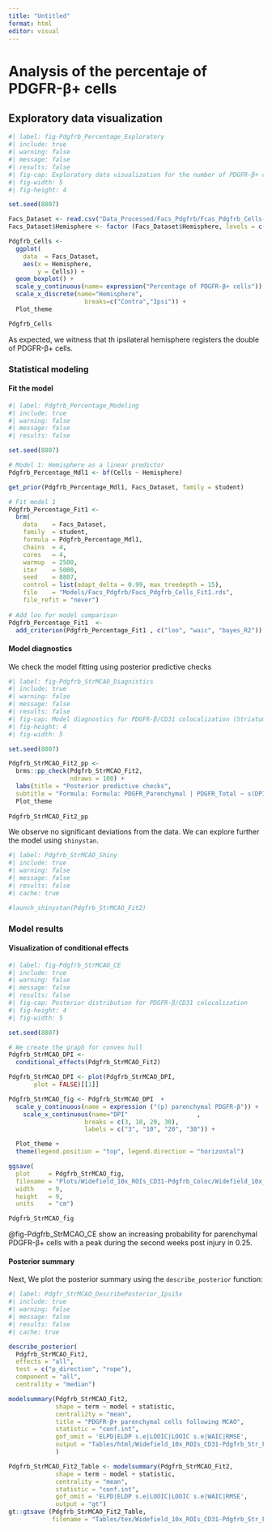 ```yaml
---
title: "Untitled"
format: html
editor: visual
---
```


# Analysis of the percentaje of PDGFR-β+ cells

## Exploratory data visualization

```r
#| label: fig-Pdgfrb_Percentage_Exploratory
#| include: true
#| warning: false
#| message: false
#| results: false
#| fig-cap: Exploratory data visualization for the number of PDGFR-β+ cells
#| fig-width: 5
#| fig-height: 4

set.seed(8807)

Facs_Dataset <- read.csv("Data_Processed/Facs_Pdgfrb/Fcas_Pdgfrb_Cells-Dead.csv", header = TRUE)
Facs_Dataset$Hemisphere <- factor (Facs_Dataset$Hemisphere, levels = c("Contra", "Ipsi"))

Pdgfrb_Cells <- 
  ggplot(
    data  = Facs_Dataset, 
    aes(x = Hemisphere, 
        y = Cells)) +
  geom_boxplot() +
  scale_y_continuous(name= expression("Percentage of PDGFR-β+ cells")) +
  scale_x_discrete(name="Hemisphere",
                     breaks=c("Contra","Ipsi")) +
  Plot_theme 

Pdgfrb_Cells
```

As expected, we witness that th ipsilateral hemisphere registers the double of PDGFR-β+ cells.  

### Statistical modeling



#### Fit the model

```r
#| label: Pdgfrb_Percentage_Modeling
#| include: true
#| warning: false
#| message: false
#| results: false

set.seed(8807)

# Model 1: Hemisphere as a linear predictor
Pdgfrb_Percentage_Mdl1 <- bf(Cells ~ Hemisphere)

get_prior(Pdgfrb_Percentage_Mdl1, Facs_Dataset, family = student)

# Fit model 1
Pdgfrb_Percentage_Fit1 <- 
  brm(
    data    = Facs_Dataset,
    family  = student, 
    formula = Pdgfrb_Percentage_Mdl1,
    chains  = 4,
    cores   = 4,
    warmup  = 2500, 
    iter    = 5000, 
    seed    = 8807,
    control = list(adapt_delta = 0.99, max_treedepth = 15),
    file    = "Models/Facs_Pdgfrb/Facs_Pdgfrb_Cells_Fit1.rds",
    file_refit = "never") 
                     
# Add loo for model comparison
Pdgfrb_Percentage_Fit1  <- 
  add_criterion(Pdgfrb_Percentage_Fit1 , c("loo", "waic", "bayes_R2"))
```

#### Model diagnostics

We check the model fitting using posterior predictive checks

```r
#| label: fig-Pdgfrb_StrMCAO_Diagnistics
#| include: true
#| warning: false
#| message: false
#| results: false
#| fig-cap: Model diagnostics for PDGFR-β/CD31 colocalization (Striatum)
#| fig-height: 4
#| fig-width: 5

set.seed(8807)

Pdgfrb_StrMCAO_Fit2_pp <- 
  brms::pp_check(Pdgfrb_StrMCAO_Fit2, 
                 ndraws = 100) +
  labs(title = "Posterior predictive checks",
  subtitle = "Formula: Formula: PDGFR_Parenchymal | PDGFR_Total ~ s(DPI, k = 4)") +
  Plot_theme  
  
Pdgfrb_StrMCAO_Fit2_pp
```

We observe no significant deviations from the data. We can explore
further the model using `shinystan`.

```r
#| label: Pdgfrb_StrMCAO_Shiny
#| include: true
#| warning: false
#| message: false
#| results: false
#| cache: true

#launch_shinystan(Pdgfrb_StrMCAO_Fit2)
```

### Model results

#### Visualization of conditional effects

```r
#| label: fig-Pdgfrb_StrMCAO_CE
#| include: true
#| warning: false
#| message: false
#| results: false
#| fig-cap: Posterior distribution for PDGFR-β/CD31 colocalization
#| fig-height: 4
#| fig-width: 5

set.seed(8807)

# We create the graph for convex hull
Pdgfrb_StrMCAO_DPI <- 
  conditional_effects(Pdgfrb_StrMCAO_Fit2)

Pdgfrb_StrMCAO_DPI <- plot(Pdgfrb_StrMCAO_DPI, 
       plot = FALSE)[[1]]

Pdgfrb_StrMCAO_fig <- Pdgfrb_StrMCAO_DPI  + 
  scale_y_continuous(name = expression ("(p) parenchymal PDGFR-β")) +
    scale_x_continuous(name="DPI"                   ,
                     breaks = c(3, 10, 20, 30),
                     labels = c("3", "10", "20", "30")) +

  Plot_theme +
  theme(legend.position = "top", legend.direction = "horizontal")

ggsave(
  plot     = Pdgfrb_StrMCAO_fig, 
  filename = "Plots/Widefield_10x_ROIs_CD31-Pdgfrb_Coloc/Widefield_10x_ROIs_CD31-Pdgfrb_StrMCAO_Fit2.png", 
  width    = 9, 
  height   = 9, 
  units    = "cm")

Pdgfrb_StrMCAO_fig
```

@fig-Pdgfrb_StrMCAO_CE show an increasing probability for parenchymal
PDGFR-β+ cells with a peak during the second weeks post injury in 0.25.

#### Posterior summary

Next, We plot the posterior summary using the `describe_posterior`
function:

```r
#| label: Pdgfr_StrMCAO_DescribePosterior_Ipsi5x
#| include: true
#| warning: false
#| message: false
#| results: false
#| cache: true

describe_posterior(
  Pdgfrb_StrMCAO_Fit2,
  effects = "all",
  test = c("p_direction", "rope"),
  component = "all",
  centrality = "median")

modelsummary(Pdgfrb_StrMCAO_Fit2, 
             shape = term ~ model + statistic,
             centrali2ty = "mean", 
             title = "PDGFR-β+ parenchymal cells following MCAO",
             statistic = "conf.int",
             gof_omit = 'ELPD|ELDP s.e|LOOIC|LOOIC s.e|WAIC|RMSE',
             output = "Tables/html/Widefield_10x_ROIs_CD31-Pdgfrb_Str_Fit2_Table.html",
             )

Pdgfrb_StrMCAO_Fit2_Table <- modelsummary(Pdgfrb_StrMCAO_Fit2, 
             shape = term ~ model + statistic,
             centrality = "mean", 
             statistic = "conf.int",
             gof_omit = 'ELPD|ELDP s.e|LOOIC|LOOIC s.e|WAIC|RMSE',
             output = "gt")
gt::gtsave (Pdgfrb_StrMCAO_Fit2_Table, 
            filename = "Tables/tex/Widefield_10x_ROIs_CD31-Pdgfrb_Str_Fit2_Table.tex")
```